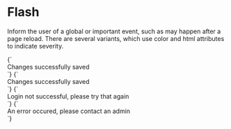 
<Meta title="Atoms/Flash" />

# Flash

Inform the user of a global or important event, such as may happen after a page reload. There are several variants, which use color and html attributes to indicate severity.

<Canvas isColumn>
  <Story name="Flash (brand-1)">
    {`
      <div class="u-padding-m--y a-flash--positive" aria-live="polite">
        <div class="a-content">
          Changes successfully saved
        </div>
      </div>
    `}
  </Story>
  <Story name="Flash (positive)">
    {`
      <div class="u-padding-m--y a-flash--positive" aria-live="polite">
        <div class="a-content">
          Changes successfully saved
        </div>
      </div>
    `}
  </Story>
  <Story name="Flash (warning)">
    {`
      <div class="u-padding-m--y a-flash--warning" aria-live="polite">
        <div class="a-content">
          Login not successful, please try that again
        </div>
      </div>
    `}
  </Story>
  <Story name="Flash (danger)">
    {`
      <div class="u-padding-m--y a-flash--danger" role="alert">
        <div class="a-content">
          An error occured, please contact an admin
        </div>
      </div>
    `}
  </Story>
</Canvas>
